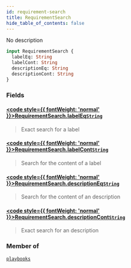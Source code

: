```yaml
---
id: requirement-search
title: RequirementSearch
hide_table_of_contents: false
---
```








No description

```graphql
input RequirementSearch {
  labelEq: String
  labelCont: String
  descriptionEq: String
  descriptionCont: String
}
```


### Fields

#### [<code style={{ fontWeight: 'normal' }}>RequirementSearch.<b>labelEq</b></code>](#)<Bullet />[`String`](/api/graphql/documentation/scalars/string) <Badge class="secondary" text="scalar"/>
> Exact search for a label
> 

#### [<code style={{ fontWeight: 'normal' }}>RequirementSearch.<b>labelCont</b></code>](#)<Bullet />[`String`](/api/graphql/documentation/scalars/string) <Badge class="secondary" text="scalar"/>
> Search for the content of a label
> 

#### [<code style={{ fontWeight: 'normal' }}>RequirementSearch.<b>descriptionEq</b></code>](#)<Bullet />[`String`](/api/graphql/documentation/scalars/string) <Badge class="secondary" text="scalar"/>
> Search for the content of an description
> 

#### [<code style={{ fontWeight: 'normal' }}>RequirementSearch.<b>descriptionCont</b></code>](#)<Bullet />[`String`](/api/graphql/documentation/scalars/string) <Badge class="secondary" text="scalar"/>
> Exact search for an description
> 



### Member of

[`playbooks`](/api/graphql/documentation/queries/playbooks)  <Badge class="secondary" text="query"/>



